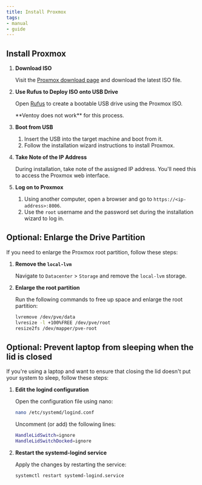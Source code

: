 ```yaml
---
title: Install Proxmox
tags:
- manual
- guide
---
```



## Install Proxmox

<Steps>

1. **Download ISO**  
   
   Visit the [Proxmox download page](https://www.proxmox.com/en/downloads) and download the latest ISO file.

1. **Use Rufus to Deploy ISO onto USB Drive**
   
   Open [Rufus](https://rufus.ie/) to create a bootable USB drive using the Proxmox ISO.
   
   <Aside>
      **Ventoy does not work** for this process.
   </Aside>

1. **Boot from USB**

   1. Insert the USB into the target machine and boot from it.
   1. Follow the installation wizard instructions to install Proxmox.

1. **Take Note of the IP Address**  
   
   During installation, take note of the assigned IP address. You'll need this to access the Proxmox web interface.

1. **Log on to Proxmox**  

   1. Using another computer, open a browser and go to `https://<ip-address>:8006`.
   1. Use the `root` username and the password set during the installation wizard to log in.

</Steps>

## Optional: Enlarge the Drive Partition

If you need to enlarge the Proxmox root partition, follow these steps:

<Steps>

1. **Remove the `local-lvm`**

   Navigate to `Datacenter` > `Storage` and remove the `local-lvm` storage.

1. **Enlarge the root partition**

   Run the following commands to free up space and enlarge the root partition:
   
   ```bash
   lvremove /dev/pve/data
   lvresize -l +100%FREE /dev/pve/root
   resize2fs /dev/mapper/pve-root
   ```

</Steps>

## Optional: Prevent laptop from sleeping when the lid is closed

If you're using a laptop and want to ensure that closing the lid doesn't put your system to sleep, follow these steps:

<Steps>

1. **Edit the logind configuration**

   Open the configuration file using nano:

   ```bash
   nano /etc/systemd/logind.conf
   ```

   Uncomment (or add) the following lines:

   ```bash
   HandleLidSwitch=ignore
   HandleLidSwitchDocked=ignore
   ```

1. **Restart the systemd-logind service**

   Apply the changes by restarting the service:   

   ```bash
   systemctl restart systemd-logind.service
   ```

</Steps>